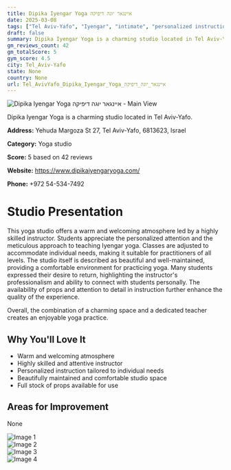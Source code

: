 ```yaml
---
title: Dipika Iyengar Yoga איינגאר יוגה דיפיקה
date: 2025-03-08
tags: ["Tel Aviv-Yafo", "Iyengar", "intimate", "personalized instruction", "Tel Aviv-Yafo"]  
draft: false
summary: Dipika Iyengar Yoga is a charming studio located in Tel Aviv-Yafo.
gm_reviews_count: 42
gm_totalScore: 5
gym_score: 4.5
city: Tel_Aviv-Yafo
state: None
country: None
url: Tel_AvivYafo_Dipika_Iyengar_Yoga_איינגאר_יוגה_דיפיקה
---
```


<div className="aspect-[16/9] relative my-8">
  <img 
    src="https://lh5.googleusercontent.com/p/AF1QipNt_WpJHe49o4m3CeySAgLwqudTGbFz2EdIsxLz=w1920-h1080-k-no"
    alt="Dipika Iyengar Yoga איינגאר יוגה דיפיקה - Main View"
    className="object-cover absolute inset-0 w-full h-full rounded-lg"
  />
</div>

Dipika Iyengar Yoga is a charming studio located in Tel Aviv-Yafo.

**Address:** Yehuda Margoza St 27, Tel Aviv-Yafo, 6813623, Israel

**Category:** Yoga studio

**Score:** 5 based on 42 reviews

**Website:** https://www.dipikaiyengaryoga.com/

**Phone:** +972 54-534-7492

# Studio Presentation

This yoga studio offers a warm and welcoming atmosphere led by a highly skilled instructor. Students appreciate the personalized attention and the meticulous approach to teaching Iyengar yoga. Classes are adjusted to accommodate individual needs, making it suitable for practitioners of all levels. The studio itself is described as beautiful and well-maintained, providing a comfortable environment for practicing yoga. Many students expressed their desire to return, highlighting the instructor's professionalism and ability to connect with students personally. The availability of props and attention to detail in instruction further enhance the quality of the experience.

Overall, the combination of a charming space and a dedicated teacher creates an enjoyable yoga practice.

## Why You'll Love It

- Warm and welcoming atmosphere
- Highly skilled and attentive instructor
- Personalized instruction tailored to individual needs
- Beautifully maintained and comfortable studio space
- Full stock of props available for use

## Areas for Improvement

None

<div className="grid grid-cols-1 xl:grid-cols-2 gap-4 my-8">
<div className="aspect-[4/3] relative"><img src="https://lh3.googleusercontent.com/p/AF1QipNmQ-ViBYCIQwCME2iwny2pZXMLtEb1tXEenODO=w1920-h1080-k-no" alt="Image 1" className="object-cover absolute inset-0 w-full h-full rounded-lg" /></div>
<div className="aspect-[4/3] relative"><img src="https://lh5.googleusercontent.com/p/AF1QipNsQidC326hdM0lU8E_J1_ViLiboBZ5T045JEWx=w1920-h1080-k-no" alt="Image 2" className="object-cover absolute inset-0 w-full h-full rounded-lg" /></div>
<div className="aspect-[4/3] relative"><img src="https://lh5.googleusercontent.com/p/AF1QipO98uxi8mn5-Vu-wwff7Flw74E1sKXKiusQgGKp=w1920-h1080-k-no" alt="Image 3" className="object-cover absolute inset-0 w-full h-full rounded-lg" /></div>
<div className="aspect-[4/3] relative"><img src="https://lh5.googleusercontent.com/p/AF1QipPs94Mx2XKaOFMvoz7AdCx6W8sctiS-ESnY9dZt=w1920-h1080-k-no" alt="Image 4" className="object-cover absolute inset-0 w-full h-full rounded-lg" /></div>
</div>